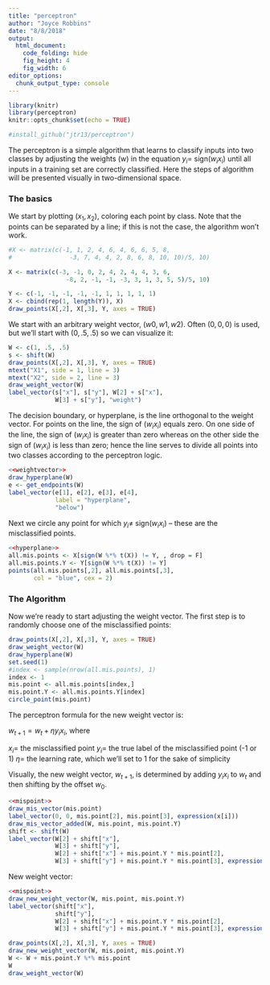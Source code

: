 ```yaml
---
title: "perceptron"
author: "Joyce Robbins"
date: "8/8/2018"
output: 
  html_document:
    code_folding: hide
    fig_height: 4
    fig_width: 6
editor_options: 
  chunk_output_type: console
---
```


```r
library(knitr)
library(perceptron)
knitr::opts_chunk$set(echo = TRUE)

#install_github("jtr13/perceptron")
```

The perceptron is a simple algorithm that learns to classify inputs into two classes by adjusting the weights (w) in the equation $y_i =$ sign$(w_ix_i)$ until all inputs in a training set are correctly classified. Here the steps of algorithm will be presented visually in two-dimensional space.

### The basics

We start by plotting $(x_1, x_2)$, coloring each point by class. Note that the points can be separated by a line; if this is not the case, the algorithm won't work.

```r
#X <- matrix(c(-1, 1, 2, 4, 6, 4, 6, 6, 5, 8,
#                -3, 7, 4, 4, 2, 8, 6, 8, 10, 10)/5, 10)

X <- matrix(c(-3, -1, 0, 2, 4, 2, 4, 4, 3, 6,
                -8, 2, -1, -1, -3, 3, 1, 3, 5, 5)/5, 10)

Y <- c(-1, -1, -1, -1, -1, 1, 1, 1, 1, 1)
X <- cbind(rep(1, length(Y)), X)
draw_points(X[,2], X[,3], Y, axes = TRUE)
```


We start with an arbitrary weight vector, $(w0, w1, w2)$.  Often $(0, 0, 0)$ is used, but we'll start with $(0, .5, .5)$ so we can visualize it:

```r
W <- c(1, .5, .5)
s <- shift(W)
draw_points(X[,2], X[,3], Y, axes = TRUE)
mtext("X1", side = 1, line = 3)
mtext("X2", side = 2, line = 3)
draw_weight_vector(W)
label_vector(s["x"], s["y"], W[2] + s["x"],
             W[3] + s["y"], "weight")
```


The decision boundary, or hyperplane, is the line orthogonal to the weight vector. For points on the line, the sign of $(w_ix_i)$ equals zero. On one side of the line, the sign of $(w_ix_i)$ is greater than zero whereas on the other side the sign of $(w_ix_i)$ is less than zero; hence the line serves to divide all points into two classes according to the perceptron logic.

```r
<<weightvector>>
draw_hyperplane(W)
e <- get_endpoints(W)
label_vector(e[1], e[2], e[3], e[4],
             label = "hyperplane",
             "below")
```

Next we circle any point for which $y_i \neq$ sign$(w_ix_i)$ -- these are the misclassified points.

```r
<<hyperplane>>
all.mis.points <- X[sign(W %*% t(X)) != Y, , drop = F]
all.mis.points.Y <- Y[sign(W %*% t(X)) != Y]
points(all.mis.points[,2], all.mis.points[,3], 
       col = "blue", cex = 2)
```


### The Algorithm

Now we're ready to start adjusting the weight vector. The first step is to randomly choose one of the misclassified points:

```r
draw_points(X[,2], X[,3], Y, axes = TRUE)
draw_weight_vector(W)
draw_hyperplane(W)
set.seed(1)  
#index <- sample(nrow(all.mis.points), 1)  
index <- 1
mis.point <- all.mis.points[index,]
mis.point.Y <- all.mis.points.Y[index]
circle_point(mis.point)
```

The perceptron formula for the new weight vector is:

$w_{t+1} = w_t + \eta y_i x_i$, where

$x_i =$ the misclassified point
$y_i =$ the true label of the misclassified point (-1 or 1)
$\eta =$ the learning rate, which we'll set to 1 for the sake of simplicity

Visually, the new weight vector, $w_{t+1}$, is determined by adding $y_ix_i$ to $w_t$ and then shifting by the offset $w_0$.


```r
<<mispoint>>
draw_mis_vector(mis.point)
label_vector(0, 0, mis.point[2], mis.point[3], expression(x[i]))
draw_mis_vector_added(W, mis.point, mis.point.Y)
shift <- shift(W)
label_vector(W[2] + shift["x"], 
             W[3] + shift["y"],
             W[2] + shift["x"] + mis.point.Y * mis.point[2],
             W[3] + shift["y"] + mis.point.Y * mis.point[3], expression(w[t] + y[i]*x[i]), "below")

```

New weight vector:

```r
<<mispoint>>
draw_new_weight_vector(W, mis.point, mis.point.Y)
label_vector(shift["x"], 
             shift["y"],
             W[2] + shift["x"] + mis.point.Y * mis.point[2],
             W[3] + shift["y"] + mis.point.Y * mis.point[3], expression(w[t+1]), "below")
```


```r
draw_points(X[,2], X[,3], Y, axes = TRUE)
draw_new_weight_vector(W, mis.point, mis.point.Y)
W <- W + mis.point.Y %*% mis.point
W
draw_weight_vector(W)
```


